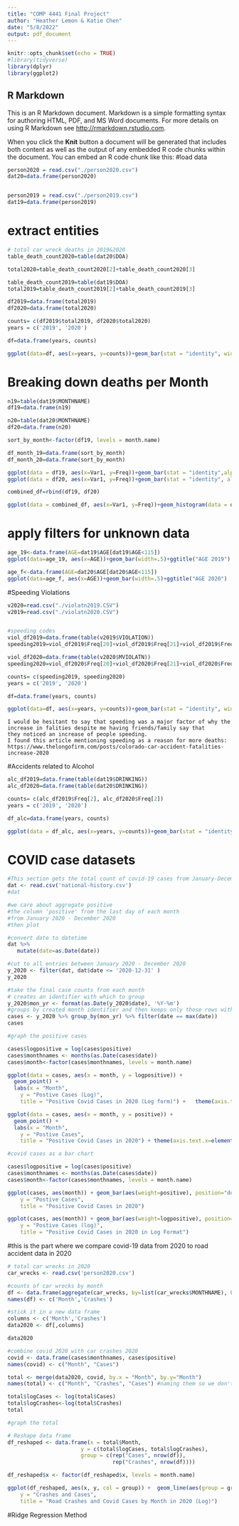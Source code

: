 ---
title: "COMP 4441 Final Project"
author: "Heather Lemon & Katie Chen"
date: "5/8/2022"
output: pdf_document
---

```{r setup, include=FALSE}
knitr::opts_chunk$set(echo = TRUE)
#library(tidyverse)
library(dplyr)
library(ggplot2)
```

## R Markdown

This is an R Markdown document. Markdown is a simple formatting syntax for authoring HTML, PDF, and MS Word documents. For more details on using R Markdown see <http://rmarkdown.rstudio.com>.

When you click the **Knit** button a document will be generated that includes both content as well as the output of any embedded R code chunks within the document. You can embed an R code chunk like this:
#load data
```{r}
person2020 = read.csv("./person2020.csv")
dat20=data.frame(person2020)


person2019 = read.csv("./person2019.csv")
dat19=data.frame(person2019)

```

# extract entities 
```{r}
# total car wreck deaths in 2019&2020
table_death_count2020=table(dat20$DOA)

total2020=table_death_count2020[2]+table_death_count2020[3]

table_death_count2019=table(dat19$DOA)
total2019=table_death_count2019[2]+table_death_count2019[3]

df2019=data.frame(total2019)
df2020=data.frame(total2020)

counts= c(df2019$total2019, df2020$total2020)
years = c('2019', '2020')

df=data.frame(years, counts)

ggplot(data=df, aes(x=years, y=counts))+geom_bar(stat = "identity", width = .3)+ggtitle("Fatality Count per Year")

```
# Breaking down deaths per Month
```{r}

n19=table(dat19$MONTHNAME)
df19=data.frame(n19)

n20=table(dat20$MONTHNAME)
df20=data.frame(n20)

sort_by_month<-factor(df19, levels = month.name)

df_month_19=data.frame(sort_by_month)
df_month_20=data.frame(sort_by_month)

ggplot(data = df19, aes(x=Var1, y=Freq))+geom_bar(stat = "identity",alpha=0.7, fill="#33AADE", color="black")+ggtitle("DEATH COUNT PER MONTH 2019")+scale_x_discrete(limits=month.name)
ggplot(data = df20, aes(x=Var1, y=Freq))+geom_bar(stat = "identity", alpha=0.7, fill="#be2596", color="black")+ggtitle("DEATH COUNT PER MONTH 2020")+scale_x_discrete(limits=month.name)

combined_df=rbind(df19, df20)

ggplot(data = combined_df, aes(x=Var1, y=Freq))+geom_histogram(data = df19, stat="identity",  alpha = 0.5, fill = "#33AADE") + geom_histogram(data = df20, stat="identity", fill = "#be2596", alpha = 0.5)+ggtitle("DEATH COUNT COMBINED")+scale_x_discrete(limits=month.name)

```
# apply filters for unknown data 
```{r}
age_19<-data.frame(AGE=dat19$AGE[dat19$AGE<115])
ggplot(data=age_19, aes(x=AGE))+geom_bar(width=.5)+ggtitle("AGE 2019")

age_f<-data.frame(AGE=dat20$AGE[dat20$AGE<115])
ggplot(data=age_f, aes(x=AGE))+geom_bar(width=.5)+ggtitle("AGE 2020")
```


#Speeding Violations
```{r}
v2020=read.csv("./violatn2019.CSV")
v2019=read.csv("./violatn2020.CSV")


#speeding codes
viol_df2019=data.frame(table(v2019$VIOLATION))
speeding2019=viol_df2019$Freq[20]+viol_df2019$Freq[21]+viol_df2019$Freq[22]+viol_df2019$Freq[23]+viol_df2019$Freq[24]+viol_df2019$Freq[25]

viol_df2020=data.frame(table(v2020$MVIOLATN))
speeding2020=viol_df2020$Freq[20]+viol_df2020$Freq[21]+viol_df2020$Freq[22]+viol_df2020$Freq[23]+viol_df2020$Freq[24]+viol_df2020$Freq[25]

counts= c(speeding2019, speeding2020)
years = c('2019', '2020')

df=data.frame(years, counts)

ggplot(data=df, aes(x=years, y=counts))+geom_bar(stat = "identity", width = .3)+ggtitle("Speeding Count per Year")

```
```
I would be hesitant to say that speeding was a major factor of why the increase in falities despite me having friends/family say that
they noticed an increase of people speeding. 
I found this article mentioning speeding as a reason for more deaths: https://www.thelongofirm.com/posts/colorado-car-accident-fatalities-increase-2020
```


#Accidents related to Alcohol 
```{r}
alc_df2019=data.frame(table(dat19$DRINKING))
alc_df2020=data.frame(table(dat20$DRINKING))

counts= c(alc_df2019$Freq[2], alc_df2020$Freq[2])
years = c('2019', '2020')

df_alc=data.frame(years, counts)

ggplot(data = df_alc, aes(x=years, y=counts))+geom_bar(stat = "identity", width = .3,  position="dodge", fill="#33AADE", color="black")+ggtitle("Alcohol Related Death Count")
```


# COVID case datasets
```{r}

#This section gets the total count of covid-19 cases from January-December 2020 
dat <- read.csv('national-history.csv')
#dat

#we care about aggregate positive 
#the column 'positive' from the last day of each month
#from January 2020 - December 2020
#then plot

#convert date to datetime
dat %>%
   mutate(date=as.Date(date))

#cut to all entries between January 2020 - December 2020
y_2020 <- filter(dat, dat$date <= '2020-12-31' )
y_2020

#take the final case counts from each month
# creates an identifier with which to group
y_2020$mon_yr <- format(as.Date(y_2020$date), '%Y-%m') 
#groups by created month identifier and then keeps only those rows with last(max) date
cases <- y_2020 %>% group_by(mon_yr) %>% filter(date == max(date))
cases

```



```{r}
#graph the positive cases

cases$logpositive = log(cases$positive)
cases$monthnames <- months(as.Date(cases$date))
cases$month<-factor(cases$monthnames, levels = month.name)

ggplot(data = cases, aes(x = month, y = logpositive)) +
  geom_point() +
  labs(x = "Month",
    y = "Postive Cases (Log)",
    title = "Positive Covid Cases in 2020 (Log form)") +   theme(axis.text.x=element_text(angle=45,hjust=1))

ggplot(data = cases, aes(x = month, y = positive)) +
  geom_point() +
  labs(x = "Month",
    y = "Postive Cases",
    title = "Positive Covid Cases in 2020") + theme(axis.text.x=element_text(angle=45,hjust=1))
```


```{r}
#covid cases as a bar chart

cases$logpositive = log(cases$positive)
cases$monthnames <- months(as.Date(cases$date))
cases$month<-factor(cases$monthnames, levels = month.name)

ggplot(cases, aes(month)) + geom_bar(aes(weight=positive), position="dodge", fill= 'lightblue') + theme(axis.text.x=element_text(angle=45,hjust=1)) + labs(x = "Month",
    y = "Postive Cases",
    title = "Positive Covid Cases in 2020")

ggplot(cases, aes(month)) + geom_bar(aes(weight=logpositive), position="dodge", fill= 'lightblue') + theme(axis.text.x=element_text(angle=45,hjust=1)) +  labs(x = "Month",
    y = "Postive Cases (log)",
    title = "Positive Covid Cases in 2020 in Log Format")
```

#this is the part where we compare covid-19 data from 2020 to road accident data in 2020

```{r}
# total car wrecks in 2020
car_wrecks <- read.csv('person2020.csv')

```

```{r}
#counts of car wrecks by month
df <- data.frame(aggregate(car_wrecks, by=list(car_wrecks$MONTHNAME), FUN=length))
names(df) <- c('Month','Crashes')

#stick it in a new data frame
columns <- c('Month','Crashes')
data2020 <- df[,columns]

data2020

```



```{r}
#combine covid 2020 with car crashes 2020
covid <- data.frame(cases$monthnames, cases$positive)
names(covid) <- c("Month", "Cases")

total <- merge(data2020, covid, by.x = "Month", by.y="Month")
names(total) <- c("Month", "Crashes", "Cases") #naming them so we don't throw an error

total$logCases <- log(total$Cases)
total$logCrashes<-log(total$Crashes)
total
```


```{r}
#graph the total 

# Reshape data frame
df_reshaped <- data.frame(x = total$Month,                           
                       y = c(total$logCases, total$logCrashes),
                       group = c(rep("Cases", nrow(df)),
                                 rep("Crashes", nrow(df))))

df_reshaped$x <- factor(df_reshaped$x, levels = month.name)

ggplot(df_reshaped, aes(x, y, col = group)) +  geom_line(aes(group = group)) + theme(axis.text.x=element_text(angle=45,hjust=1)) +  labs(x = "Month",
    y = "Crashes and Cases",
    title = "Road Crashes and Covid Cases by Month in 2020 (Log)")

```

#Ridge Regression Method
```{r}




```








